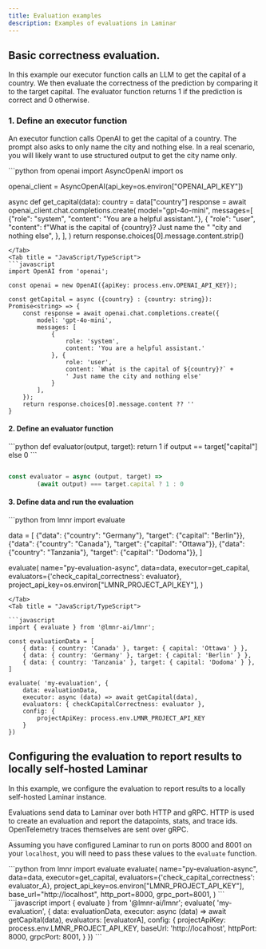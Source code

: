 ```yaml
---
title: Evaluation examples
description: Examples of evaluations in Laminar
---
```


## Basic correctness evaluation.

In this example our executor function calls an LLM to get the capital of a country. 
We then evaluate the correctness of the prediction by comparing it to the target capital.
The evaluator function returns 1 if the prediction is correct and 0 otherwise.

### 1. Define an executor function

An executor function calls OpenAI to get the capital of a country.
The prompt also asks to only name the city and nothing else. In a real scenario,
you will likely want to use structured output to get the city name only.

<Tabs>
<Tab title = "Python">
```python
from openai import AsyncOpenAI
import os

openai_client = AsyncOpenAI(api_key=os.environ["OPENAI_API_KEY"])

async def get_capital(data):
    country = data["country"]
    response = await openai_client.chat.completions.create(
        model="gpt-4o-mini",
        messages=[
            {"role": "system", "content": "You are a helpful assistant."},
            {
                "role": "user",
                "content": f"What is the capital of {country}? Just name the "
                "city and nothing else",
            },
        ],
    )
    return response.choices[0].message.content.strip()

```
</Tab>
<Tab title = "JavaScript/TypeScript">
```javascript
import OpenAI from 'openai';

const openai = new OpenAI({apiKey: process.env.OPENAI_API_KEY});

const getCapital = async ({country} : {country: string}): Promise<string> => {
    const response = await openai.chat.completions.create({
        model: 'gpt-4o-mini',
        messages: [
            {
                role: 'system',
                content: 'You are a helpful assistant.'
            }, {
                role: 'user',
                content: `What is the capital of ${country}?` +
                ' Just name the city and nothing else'
            }
        ],
    });
    return response.choices[0].message.content ?? ''
}

```
</Tab>
</Tabs>

#### 2. Define an evaluator function

<Tabs>
<Tab title = "Python">
```python
def evaluator(output, target):
    return 1 if output == target["capital"] else 0
```
</Tab>
<Tab title = "JavaScript/TypeScript">

```javascript

const evaluator = async (output, target) =>
        (await output) === target.capital ? 1 : 0
```

</Tab>
</Tabs>

#### 3. Define data and run the evaluation

<Tabs>
<Tab title = "Python">
```python
from lmnr import evaluate

data = [
    {"data": {"country": "Germany"}, "target": {"capital": "Berlin"}},
    {"data": {"country": "Canada"}, "target": {"capital": "Ottawa"}},
    {"data": {"country": "Tanzania"}, "target": {"capital": "Dodoma"}},
]

evaluate(
    name="py-evaluation-async",
    data=data,
    executor=get_capital,
    evaluators={'check_capital_correctness': evaluator},
    project_api_key=os.environ["LMNR_PROJECT_API_KEY"],
)

```
</Tab>
<Tab title = "JavaScript/TypeScript">

```javascript
import { evaluate } from '@lmnr-ai/lmnr';

const evaluationData = [
    { data: { country: 'Canada' }, target: { capital: 'Ottawa' } },
    { data: { country: 'Germany' }, target: { capital: 'Berlin' } },
    { data: { country: 'Tanzania' }, target: { capital: 'Dodoma' } },
]

evaluate( 'my-evaluation', {
    data: evaluationData,
    executor: async (data) => await getCapital(data),
    evaluators: { checkCapitalCorrectness: evaluator },
    config: {
        projectApiKey: process.env.LMNR_PROJECT_API_KEY
    }
})
```

</Tab>
</Tabs>

## Configuring the evaluation to report results to locally self-hosted Laminar

In this example, we configure the evaluation to report results to a locally self-hosted Laminar instance.

Evaluations send data to Laminar over both HTTP and gRPC. HTTP is used to create an evaluation and report
the datapoints, stats, and trace ids. OpenTelemetry traces themselves are sent over gRPC.

Assuming you have configured Laminar to run on ports 8000 and 8001 on your `localhost`, you will need to
pass these values to the `evaluate` function.

<Tabs>
<Tab title = "Python">
```python
from lmnr import evaluate
evaluate(
    name="py-evaluation-async",
    data=data,
    executor=get_capital,
    evaluators={'check_capital_correctness': evaluator_A},
    project_api_key=os.environ["LMNR_PROJECT_API_KEY"],
    base_url="http://localhost",
    http_port=8000,
    grpc_port=8001,
)
```
</Tab>
<Tab title = "JavaScript/TypeScript">
```javascript
import { evaluate } from '@lmnr-ai/lmnr';
evaluate( 'my-evaluation', {
    data: evaluationData,
    executor: async (data) => await getCapital(data),
    evaluators: [evaluatorA],
    config: {
        projectApiKey: process.env.LMNR_PROJECT_API_KEY,
        baseUrl: 'http://localhost',
        httpPort: 8000,
        grpcPort: 8001,
    }
})
```
</Tab>
</Tabs>
